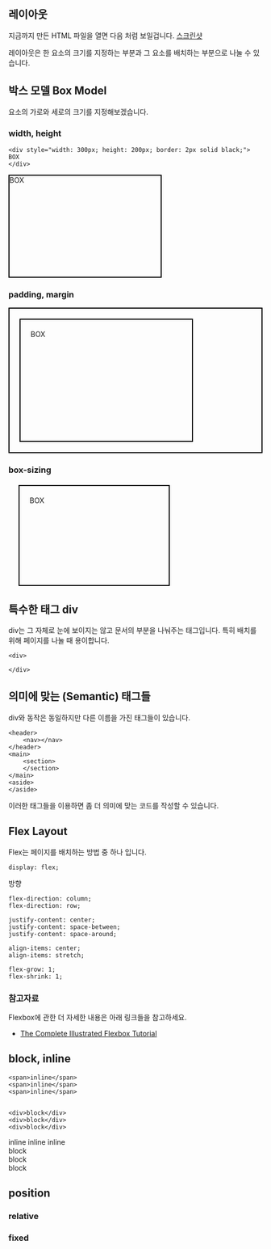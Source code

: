 
## 레이아웃
지금까지 만든 HTML 파일을 열면 다음 처럼 보일겁니다.
[스크린샷]()

레이아웃은 한 요소의 크기를 지정하는 부분과 그 요소를 배치하는 부분으로 나눌 수 있습니다.


## 박스 모델 Box Model
요소의 가로와 세로의 크기를 지정해보겠습니다.

### width, height
```
<div style="width: 300px; height: 200px; border: 2px solid black;">
BOX
</div>
```
<div style="width: 300px; height: 200px; border: 2px solid black;">
BOX
</div>


### padding, margin
<div style="border: 2px solid black">
    <div style="
        width: 300px;
        height: 200px;
        border: 2px solid black;
        padding: 20px;
        margin: 20px;
    ">
    BOX
    </div>
</div>

### box-sizing
<div style="
    width: 300px;
    height: 200px;
    border: 2px solid black;
    padding: 20px;
    margin: 20px;
    box-sizing: border-box;
">
    BOX
</div>


## 특수한 태그 div
div는 그 자체로 눈에 보이지는 않고 문서의 부분을 나눠주는 태그입니다.
특히 배치를 위해 페이지를 나눌 때 용이합니다.

```
<div>

</div>
``` 
 
## 의미에 맞는 (Semantic) 태그들
div와 동작은 동일하지만 다른 이름을 가진 태그들이 있습니다.
```
<header>
    <nav></nav>
</header>
<main>
    <section>
    </section>
</main>
<aside>
</aside>
```
이러한 태그들을 이용하면 좀 더 의미에 맞는 코드를 작성할 수 있습니다.


## Flex Layout
Flex는 페이지를 배치하는 방법 중 하나 입니다.

```
display: flex;
```

방향
```
flex-direction: column;
flex-direction: row;
```


```
justify-content: center;
justify-content: space-between;
justify-content: space-around;
```

```
align-items: center;
align-items: stretch;
```


```
flex-grow: 1;
flex-shrink: 1;
```


### 참고자료
Flexbox에 관한 더 자세한 내용은 아래 링크들을 참고하세요.

* [The Complete Illustrated Flexbox Tutorial](https://www.freecodecamp.org/news/the-complete-illustrated-flexbox-tutorial-d35c085dbf35/)


## block, inline
```
<span>inline</span>
<span>inline</span>
<span>inline</span>


<div>block</div>
<div>block</div>
<div>block</div>
```

<div>
    <span>inline</span>
    <span>inline</span>
    <span>inline</span>
</div>
<div>
    <div>block</div>
    <div>block</div>
    <div>block</div>
</div>

## position

### relative

### fixed

